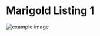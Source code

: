 # Marigold Listing 1


![example image](https://s3.amazonaws.com/rcp-prod-uploads/property_images/2023-06/4e3407d16a67451e1da5351a43ba577ddf89f1596D.jpg)
